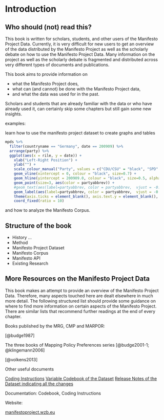 # Introduction {#intro}

## Who should (not) read this?

This book is written for scholars, students, and other users of the Manifesto Project Data. 
Currently, it is very difficult for new users to get an overview of the data distributed by the Manifesto Project as well as the scholarly debate on how to use the Manifesto Project Data. Many information on the project as well as the scholarly debate is fragmented and distributed across very different types of documents and publications. 

This book aims to provide information on

* what the Manifesto Project does, 
* what can (and cannot) be done with the Manifesto Project data, 
* and what the data was used for in the past.

Scholars and students that are already familiar with the data or who have already used it, can certainly skip some chapters but still gain some new insights. 


examples:

learn how to use the manifesto project dataset to create graphs and tables

```r
mpds %>%
  filter(countryname == "Germany", date == 200909) %>%
  arrange(party) %>%
  ggplot(aes(x = rile, y = date)) +
    xlab("Left-Right Position") +
    ylab("") +
    scale_colour_manual("Party", values = c("CDU/CSU" = "black", "SPD" = "red", "90/Greens" = "green3", "LINKE" = "deeppink3", "FDP" = "gold")) +
    geom_vline(xintercept = 0, colour = "black", size=0.7) +
    geom_hline(yintercept = 200909.0, colour = "black", size=0.5, alpha=0.5) +
    geom_point(size=3, aes(color = partyabbrev)) +
    #geom_text(aes(label=partyabbrev, color = partyabbrev,  vjust = -0.9), position = position_dodge(10))+
    geom_label(aes(label=partyabbrev, color = partyabbrev,  vjust = -0.9), position = position_dodge(7))+
    theme(axis.ticks = element_blank(), axis.text.y = element_blank(), legend.position = "none")+
    coord_fixed(ratio = 10)

```

and how to analyze the Manifesto Corpus.

## Structure of the book

* History ...
* Method
* Manifesto Project Dataset
* Manifesto Corpus
* Manifesto API
* Existing Research


## More Resources on the Manifesto Project Data

This book makes an attempt to provide an overview of the Manifesto Project Data. Therefore, many aspects touched here are dealt elsewhere in much more detail. The following structured list should provide some guidance on where to find more information on certain aspects of the Manifesto Project. There are similar lists that recommend further readings at the end of every chapter. 

Books published by the MRG, CMP and MARPOR:



[@budge1987]

The three books of Mapping Policy Preferences series [@budge2001-1; @klingemann2006]

[@volkens2013]

Other useful documents


[Coding Instructions](https://manifesto-project.wzb.eu/information/documents/handbooks)
[Variable Codebook of the Dataset](https://manifesto-project.wzb.eu/down/data/2016b/codebooks/codebook_MPDataset_MPDS2016b.pdf)
[Release Notes of the Dataset indicating all the changes](https://manifesto-project.wzb.eu/down/data/2016b/codebooks/release_notes_2016b.pdf)

Documentation:
Codebook, Coding Instructions


Website: 

[manifestoproject.wzb.eu](http://manifestoproject.wzb.eu)



<!--

You can label chapter and section titles using `{#label}` after them, e.g., we can reference Chapter \@ref(intro). If you do not manually label them, there will be automatic labels anyway, e.g., Chapter \@ref(methods).

Figures and tables with captions will be placed in `figure` and `table` environments, respectively.

```r
par(mar = c(4, 4, .1, .1))
plot(pressure, type = 'b', pch = 19)
```

Reference a figure by its code chunk label with the `fig:` prefix, e.g., see Figure \@ref(fig:nice-fig). Similarly, you can reference tables generated from `knitr::kable()`, e.g., see Table \@ref(tab:nice-tab).

```r
knitr::kable(
  head(iris, 20), caption = 'Here is a nice table!',
  booktabs = TRUE
)
```

You can write citations, too. For example, we are using the **bookdown** package [@R-bookdown] in this sample book, which was built on top of R Markdown and **knitr** [@xie2015].

-->
